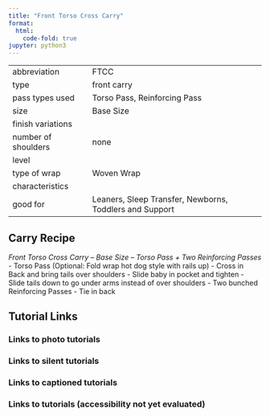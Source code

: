 ```yaml
---
title: "Front Torso Cross Carry"
format:
  html:
    code-fold: true
jupyter: python3
---
```


| | 
|---|---
|abbreviation	|FTCC
|type	|front carry
|pass types used	|Torso Pass, Reinforcing Pass
|size	|Base Size
|finish variations|	
|number of shoulders	|none
|level	|
|type of wrap	|Woven Wrap
|characteristics	|
|good for	|Leaners, Sleep Transfer, Newborns, Toddlers and Support

## Carry Recipe
_Front Torso Cross Carry – Base Size – Torso Pass + Two Reinforcing Passes_
- Torso Pass (Optional: Fold wrap hot dog style with rails up)
- Cross in Back and bring tails over shoulders
- Slide baby in pocket and tighten
- Slide tails down to go under arms instead of over shoulders
- Two bunched Reinforcing Passes
- Tie in back

## Tutorial Links
### Links to photo tutorials
### Links to silent tutorials
### Links to captioned tutorials
### Links to tutorials (accessibility not yet evaluated)

